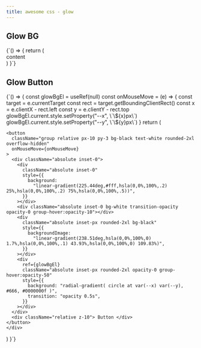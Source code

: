 ```yaml
---
title: awesome css - glow
---
```



## Glow BG

<Playground className="sm:!grid-cols-[1fr_332px]">
  {`() => {
return (
    <div className="bg-black p-4">
        <div className="relative p-px bg-black text-white rounded-2xl overflow-hidden">
        <div className="relative z-10 p-8 bg-black rounded-2xl">content</div>
        <div
            className="absolute inset-0"
            style={{
            background:
                "conic-gradient(from 180deg at 50% 50%,hsla(0,0%,100%,.05) 0deg,hsla(0,0%,100%,.02) 179.41deg,hsla(0,0%,100%,.14) 227.28deg,hsla(0,0%,100%,.012) 271.36deg,hsla(0,0%,100%,.05) 1turn),#111",
            }}
        ></div>
        <div
            className="absolute inset-0"
            style={{
            background:
                "conic-gradient(from 180deg at 50% 50%,hsla(0,0%,100%,.2) 0deg,rgba(72,72,72,.2) 179.41deg,#484848 227.28deg,rgba(72,72,72,.2) 271.36deg,hsla(0,0%,100%,.2) 1turn)",
            }}
        ></div>
        </div>
    </div>
)
}`}

</Playground>

## Glow Button

<Playground className="sm:!grid-cols-[1fr_332px]">
  {`() => {
  const glowBgEl = useRef(null)
  const onMouseMove = (e) => {
    const target = e.currentTarget
    const rect = target.getBoundingClientRect()
    const x = e.clientX - rect.left
    const y = e.clientY - rect.top
    glowBgEl.current.style.setProperty("--x", \`\${x}px\`)
    glowBgEl.current.style.setProperty("--y", \`\${y}px\`)
  }
  return (
    <div className="bg-black p-4">

    <button
      className="group relative px-10 py-3 bg-black text-white rounded-2xl overflow-hidden"
      onMouseMove={onMouseMove}
    >
      <div className="absolute inset-0">
        <div
          className="absolute inset-0"
          style={{
            background:
              "linear-gradient(225.44deg,#fff,hsla(0,0%,100%,.2) 25%,hsla(0,0%,100%,.2) 75%,hsla(0,0%,100%,.5))",
          }}
        ></div>
        <div className="absolute inset-0 bg-white transition-opacity opacity-0 group-hover:opacity-10"></div>
        <div
          className="absolute inset-px rounded-2xl bg-black"
          style={{
            backgroundImage:
              "linear-gradient(238.51deg,hsla(0,0%,100%,0) 1.7%,hsla(0,0%,100%,.1) 43.93%,hsla(0,0%,100%,0) 109.83%)",
          }}
        ></div>
        <div
          ref={glowBgEl}
          className="absolute inset-px rounded-2xl opacity-0 group-hover:opacity-50"
          style={{
            background: "radial-gradient( circle at var(--x) var(--y), #666, #0000000f )",
            transition: "opacity 0.5s",
          }}
        ></div>
      </div>
      <div className="relative z-10"> Button </div>
    </button>
    </div>

)
}`}

</Playground>
